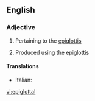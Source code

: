 ==English==

===Adjective===
{{en-adj|-}}

# Pertaining to the [[epiglottis]]
# {{phonetics}} Produced using the epiglottis

====Translations====
{{trans-top}}
* Italian: {{t|it|epiglottale}}
{{trans-mid}}
{{trans-bottom}}

[[vi:epiglottal]]